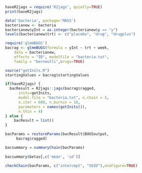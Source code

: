 <!--
%\VignetteIndexEntry{Jags example}
%\VignetteEngine{knitr::knitr}
-->


```r
haveR2jags = require('R2jags', quietly=TRUE)
print(haveR2jags)
```

```r
data('bacteria', package='MASS')
bacterianew <- bacteria
bacterianew$yInt = as.integer(bacterianew$y == "y")
levels(bacterianew$trt) <- c("placebo", "drug", "drugplus")
```


```r
require('glmmBUGS')
bacrag <- glmmBUGS(formula = yInt ~ trt + week, 
    data = bacterianew,
    effects = "ID", modelFile = "bacteria.txt",
    family = "bernoulli",brugs=TRUE)

source("getInits.R")
startingValues = bacrag$startingValues
```

```r
if(haveR2jags) {
  bacResult = R2jags::jags(bacrag$ragged, 
      inits=getInits,
      model.file = "bacteria.txt", n.chain = 3,
      n.iter = 600, n.burnin = 10,
      parameters = names(getInits()),
      n.thin = 4)
} else {
	bacResult = list()
}
```

```r
bacParams = restoreParams(bacResult$BUGSoutput,
     bacrag$ragged)
```

```r
bacsummary = summaryChain(bacParams)
  
bacsummary$betas[,c('mean', 'sd')]

checkChain(bacParams, c("intercept", "SDID"),oneFigure=TRUE)
```
